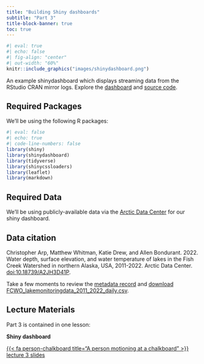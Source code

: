 ```yaml
---
title: "Building Shiny dashboards"
subtitle: "Part 3"
title-block-banner: true
toc: true
---
```


```r
#| eval: true 
#| echo: false
#| fig-align: "center"
#| out-width: "60%" 
knitr::include_graphics("images/shinydashboard.png")
```

::: {.center-text .body-text-s .gray-text}
An example shinydashboard which displays streaming data from the RStudio CRAN mirror logs. Explore the [dashboard](https://gallery.shinyapps.io/087-crandash/) and [source code](https://github.com/rstudio/shiny-examples/tree/main/087-crandash).
:::

## Required Packages

We'll be using the following R packages: 

```r
#| eval: false
#| echo: true
#| code-line-numbers: false
library(shiny)
library(shinydashboard)
library(tidyverse)
library(shinycssloaders)
library(leaflet)
library(markdown)
```

## Required Data

We'll be using publicly-available data via the [Arctic Data Center](https://arcticdata.io/catalog) for our shiny dashboard.

::: {.callout-note icon=false}
## Data citation
Christopher Arp, Matthew Whitman, Katie Drew, and Allen Bondurant. 2022. Water depth, surface elevation, and water temperature of lakes in the Fish Creek Watershed in northern Alaska, USA, 2011-2022. Arctic Data Center. [doi:10.18739/A2JH3D41P](https://arcticdata.io/catalog/view/doi%3A10.18739%2FA2JH3D41P).
:::

Take a few moments to review the [metadata record](https://arcticdata.io/catalog/view/doi%3A10.18739%2FA2JH3D41P) and [download FCWO_lakemonitoringdata_2011_2022_daily.csv](https://arcticdata.io/metacat/d1/mn/v2/object/urn%3Auuid%3A73800a2e-7617-470a-83aa-b530a01f32e3).

## Lecture Materials

Part 3 is contained in one lesson:

::: {.center-text}
[**Shiny dashboard**]{.teal-text .body-text-m}

[{{< fa person-chalkboard title="A person motioning at a chalkboard" >}} lecture 3 slides](slides/part3-shiny-dashboard-slides.qmd){.btn role="button" target="_blank"} 
:::

